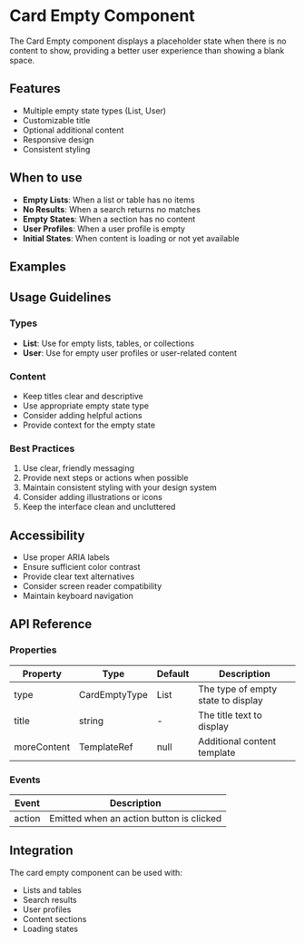 
<Meta of={CardEmptyStories} />

# Card Empty Component

The Card Empty component displays a placeholder state when there is no content to show, providing a better user experience than showing a blank space.

## Features

- Multiple empty state types (List, User)
- Customizable title
- Optional additional content
- Responsive design
- Consistent styling

## When to use

- **Empty Lists**: When a list or table has no items
- **No Results**: When a search returns no matches
- **Empty States**: When a section has no content
- **User Profiles**: When a user profile is empty
- **Initial States**: When content is loading or not yet available

## Examples

<Primary />

## Usage Guidelines

### Types
- **List**: Use for empty lists, tables, or collections
- **User**: Use for empty user profiles or user-related content

### Content
- Keep titles clear and descriptive
- Use appropriate empty state type
- Consider adding helpful actions
- Provide context for the empty state

### Best Practices
1. Use clear, friendly messaging
2. Provide next steps or actions when possible
3. Maintain consistent styling with your design system
4. Consider adding illustrations or icons
5. Keep the interface clean and uncluttered

## Accessibility

- Use proper ARIA labels
- Ensure sufficient color contrast
- Provide clear text alternatives
- Consider screen reader compatibility
- Maintain keyboard navigation

## API Reference

<Controls />

### Properties

| Property | Type | Default | Description |
|----------|------|---------|-------------|
| type | CardEmptyType | List | The type of empty state to display |
| title | string | - | The title text to display |
| moreContent | TemplateRef | null | Additional content template |

### Events

| Event | Description |
|-------|-------------|
| action | Emitted when an action button is clicked |

## Integration

The card empty component can be used with:
- Lists and tables
- Search results
- User profiles
- Content sections
- Loading states
